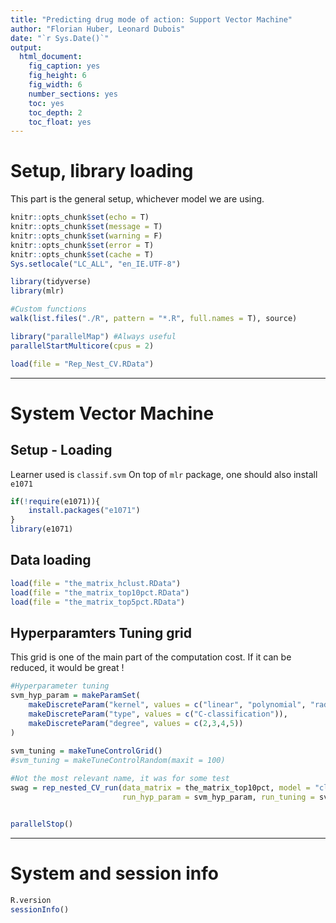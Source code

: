 ```yaml
---
title: "Predicting drug mode of action: Support Vector Machine"
author: "Florian Huber, Leonard Dubois"
date: "`r Sys.Date()`"
output:
  html_document:
    fig_caption: yes
    fig_height: 6
    fig_width: 6
    number_sections: yes
    toc: yes
    toc_depth: 2
    toc_float: yes
---
```


# Setup, library loading

This part is the general setup, whichever model we are using.

```r
knitr::opts_chunk$set(echo = T)
knitr::opts_chunk$set(message = T)
knitr::opts_chunk$set(warning = F)
knitr::opts_chunk$set(error = T)
knitr::opts_chunk$set(cache = T)
Sys.setlocale("LC_ALL", "en_IE.UTF-8")

library(tidyverse)
library(mlr)

#Custom functions
walk(list.files("./R", pattern = "*.R", full.names = T), source)

library("parallelMap") #Always useful
parallelStartMulticore(cpus = 2)

load(file = "Rep_Nest_CV.RData")

```

***

# System Vector Machine


## Setup - Loading

Learner used is `classif.svm`
On top of `mlr` package, one should also install `e1071` 

```r
if(!require(e1071)){
    install.packages("e1071")
}
library(e1071)
```

## Data loading

```r
load(file = "the_matrix_hclust.RData")
load(file = "the_matrix_top10pct.RData")
load(file = "the_matrix_top5pct.RData")
```

## Hyperparamters Tuning grid

This grid is one of the main part of the computation cost. If it can be reduced, it would be great !

```r

#Hyperparameter tuning
svm_hyp_param = makeParamSet(
    makeDiscreteParam("kernel", values = c("linear", "polynomial", "radial", "sigmoid")),
    makeDiscreteParam("type", values = c("C-classification")),
    makeDiscreteParam("degree", values = c(2,3,4,5))
)
   
svm_tuning = makeTuneControlGrid()
#svm_tuning = makeTuneControlRandom(maxit = 100)

```


```r
#Not the most relevant name, it was for some test
swag = rep_nested_CV_run(data_matrix = the_matrix_top10pct, model = "classif.svm", rep_instance = Rep_Nest_CV_instance, 
                         run_hyp_param = svm_hyp_param, run_tuning = svm_tuning, saveFeatImportance = T)


parallelStop()
```

    
***

# System and session info

```r
R.version
sessionInfo()
```

